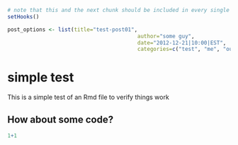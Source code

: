 ```r
# note that this and the next chunk should be included in every single Rmd file for blogging with blogR
setHooks()
```

```r
post_options <- list(title="test-post01",
										 author="some guy",
										 date="2012-12-21|10:00|EST",
										 categories=c("test", "me", "out"))
```

# simple test

This is a simple test of an Rmd file to verify things work

## How about some code?

```r
1+1
```


